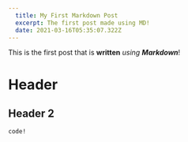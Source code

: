 ```yaml
---
  title: My First Markdown Post
  excerpt: The first post made using MD!
  date: 2021-03-16T05:35:07.322Z
---
```


This is the first post that is **written** _using_ _**Markdown**_!

# Header

## Header 2

```
code!
```
